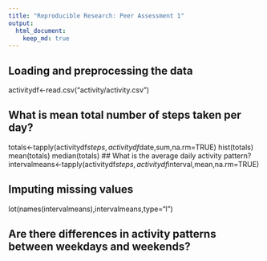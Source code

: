 ```yaml
---
title: "Reproducible Research: Peer Assessment 1"
output: 
  html_document:
    keep_md: true
---
```



## Loading and preprocessing the data
activitydf<-read.csv("activity/activity.csv")


## What is mean total number of steps taken per day?
totals<-tapply(activitydf$steps,activitydf$date,sum,na.rm=TRUE)
hist(totals)
mean(totals)
median(totals)
## What is the average daily activity pattern?
intervalmeans<-tapply(activitydf$steps,activitydf$interval,mean,na.rm=TRUE)


## Imputing missing values
lot(names(intervalmeans),intervalmeans,type="l")


## Are there differences in activity patterns between weekdays and weekends?
